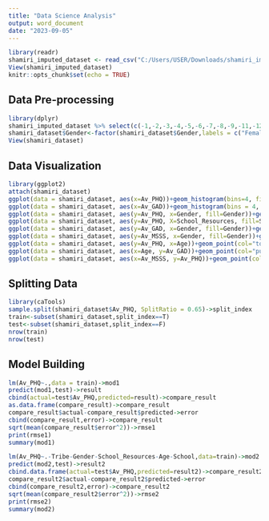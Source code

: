 ---
title: "Data Science Analysis"
output: word_document
date: "2023-09-05"
---

```{r setup, include = TRUE}
library(readr)
shamiri_imputed_dataset <- read_csv("C:/Users/USER/Downloads/shamiri_imputed_dataset.csv")
View(shamiri_imputed_dataset)
knitr::opts_chunk$set(echo = TRUE)
```

## Data Pre-processing
```{r data cleaning, echo=TRUE}
library(dplyr)
shamiri_imputed_dataset %>% select(c(-1,-2,-3,-4,-5,-6,-7,-8,-9,-11,-12,-13,-14,-15,-16,-17,-19,-20,-21,-22,-23,-24,-25,-26,-27,-28,-29,-30))->shamiri_dataset
shamiri_dataset$Gender<-factor(shamiri_dataset$Gender,labels = c("Female","Male"))
View(shamiri_dataset)
```

## Data Visualization
```{r visualization,echo=TRUE}
library(ggplot2)
attach(shamiri_dataset)
ggplot(data = shamiri_dataset, aes(x=Av_PHQ))+geom_histogram(bins=4, fill="lightblue", col="blue")
ggplot(data = shamiri_dataset, aes(x=Av_GAD))+geom_histogram(bins = 4, fill="lightgreen", col="green")
ggplot(data = shamiri_dataset, aes(y=Av_PHQ, x=Gender, fill=Gender))+geom_boxplot()
ggplot(data = shamiri_dataset, aes(y=Av_PHQ, X=School_Resources, fill=School_Resources))+geom_boxplot()
ggplot(data = shamiri_dataset, aes(y=Av_GAD, x=Gender, fill=Gender))+geom_boxplot()
ggplot(data = shamiri_dataset, aes(y=Av_MSSS, x=Gender, fill=Gender))+geom_boxplot()
ggplot(data = shamiri_dataset, aes(y=Av_PHQ, x=Age))+geom_point(col="tomato")+geom_smooth(method = "lm", se=F)
ggplot(data = shamiri_dataset, aes(x=Age, y=Av_GAD))+geom_point(col="purple")+geom_smooth(method = "lm", se=F)
ggplot(data = shamiri_dataset, aes(x=Av_MSSS, y=Av_PHQ))+geom_point(col="black")+geom_smooth(method = "lm", se=F)
```

## Splitting Data
```{r case study,echo=TRUE}
library(caTools)
sample.split(shamiri_dataset$Av_PHQ, SplitRatio = 0.65)->split_index
train<-subset(shamiri_dataset,split_index==T)
test<-subset(shamiri_dataset,split_index==F)
nrow(train)
nrow(test)
```

## Model Building
```{r model building, echo=TRUE}
lm(Av_PHQ~.,data = train)->mod1
predict(mod1,test)->result
cbind(actual=test$Av_PHQ,predicted=result)->compare_result
as.data.frame(compare_result)->compare_result
compare_result$actual-compare_result$predicted->error
cbind(compare_result,error)->compare_result
sqrt(mean(compare_result$error^2))->rmse1
print(rmse1)
summary(mod1)

lm(Av_PHQ~.-Tribe-Gender-School_Resources-Age-School,data=train)->mod2
predict(mod2,test)->result2
cbind.data.frame(actual=test$Av_PHQ,predicted=result2)->compare_result2
compare_result2$actual-compare_result2$predicted->error
cbind(compare_result2,error)->compare_result2
sqrt(mean(compare_result2$error^2))->rmse2
print(rmse2)
summary(mod2)
```


